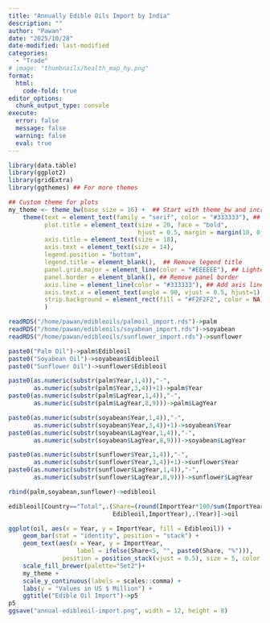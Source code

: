 ```yaml
---
title: "Annually Edible Oils Import by India"
description: ""
author: "Pawan"
date: "2025/10/28"
date-modified: last-modified
categories:
  - "Trade"
# image: "thumbnails/health_map_hy.png"
format:
  html:
    code-fold: true
editor_options:
  chunk_output_type: console
execute:
  error: false
  message: false
  warning: false
  eval: true
---
```


```r
library(data.table)
library(ggplot2)
library(gridExtra)
library(ggthemes) ## For more themes

## Custom theme for plots
my_theme <- theme_bw(base_size = 16) +  ## Start with theme_bw and increase base size
    theme(text = element_text(family = "serif", color = "#333333"), ## Set font family and color
          plot.title = element_text(size = 20, face = "bold",
                                    hjust = 0.5, margin = margin(10, 0, 10, 0)), ## Center and style title
          axis.title = element_text(size = 18),
          axis.text = element_text(size = 14),
          legend.position = "bottom",
          legend.title = element_blank(),  ## Remove legend title
          panel.grid.major = element_line(color = "#EEEEEE"), ## Lighter grid lines
          panel.border = element_blank(), ## Remove panel border
          axis.line = element_line(color = "#333333"), ## Add axis lines
          axis.text.x = element_text(angle = 90, vjust = 0.5, hjust=1),
          strip.background = element_rect(fill = "#F2F2F2", color = NA) ## Style facet strips (if used)
          )
```

```r
readRDS("/home/pawan/edibleoils/palmoil_import.rds")->palm
readRDS("/home/pawan/edibleoils/soyabean_import.rds")->soyabean
readRDS("/home/pawan/edibleoils/sunflower_import.rds")->sunflower

paste0("Palm Oil")->palm$Edibleoil
paste0("Soyabean Oil")->soyabean$Edibleoil
paste0("Sunflower Oil")->sunflower$Edibleoil

paste0(as.numeric(substr(palm$Year,1,4)),"-",
       as.numeric(substr(palm$Year,3,4))+1)->palm$Year
paste0(as.numeric(substr(palm$LagYear,1,4)),"-",
       as.numeric(substr(palm$LagYear,8,9)))->palm$LagYear

paste0(as.numeric(substr(soyabean$Year,1,4)),"-",
       as.numeric(substr(soyabean$Year,3,4))+1)->soyabean$Year
paste0(as.numeric(substr(soyabean$LagYear,1,4)),"-",
       as.numeric(substr(soyabean$LagYear,8,9)))->soyabean$LagYear

paste0(as.numeric(substr(sunflower$Year,1,4)),"-",
       as.numeric(substr(sunflower$Year,3,4))+1)->sunflower$Year
paste0(as.numeric(substr(sunflower$LagYear,1,4)),"-",
       as.numeric(substr(sunflower$LagYear,8,9)))->sunflower$LagYear

rbind(palm,soyabean,sunflower)->edibleoil

edibleoil[Country=="Total",.(Share=(round(ImportYear*100/sum(ImportYear))),
                             Edibleoil,ImportYear),.(Year)]->oil
```

```r
ggplot(oil, aes(x = Year, y = ImportYear, fill = Edibleoil)) +
    geom_bar(stat = "identity", position = "stack") +
    geom_text(aes(x = Year, y = ImportYear,
                   label = ifelse(Share<5, "", paste0(Share, "%"))),
               position = position_stack(vjust = 0.5), size = 5, color = "black") +
    scale_fill_brewer(palette="Set2")+
    my_theme +
    scale_y_continuous(labels = scales::comma) +
    labs(y = "Values in US $ Million") +
    ggtitle("Edible Oil Import")->p5
p5
ggsave("annual-edibleoil-import.png", width = 12, height = 8)
```